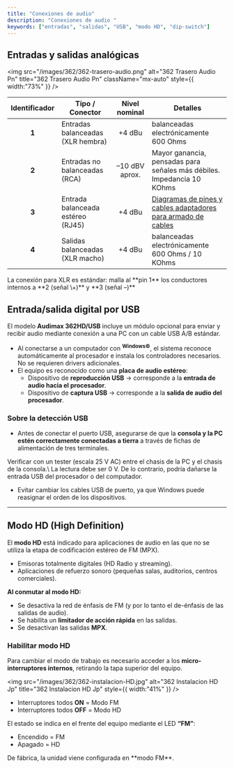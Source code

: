 ```yaml
---
title: "Conexiones de audio"
description: "Conexiones de audio "
keywords: ["entradas", "salidas", "USB", "modo HD", "dip-switch"]
---
```


## Entradas y salidas analógicas

<img
  src="/images/362/362-trasero-audio.png"
  alt="362 Trasero Audio Pn"
  title="362 Trasero Audio Pn"
  className="mx-auto"
  style={{ width:"73%" }}
/>

| **Identificador** | **Tipo / Conector**               | **Nivel nominal** | **Detalles**                                                                               |
| :---------------: | --------------------------------- | :---------------: | ------------------------------------------------------------------------------------------ |
| **1**             | Entradas balanceadas (XLR hembra) | \+4 dBu           | balanceadas electrónicamente <br />600 Ohms                                                |
| **2**             | Entradas no balanceadas (RCA)     | –10 dBV aprox.    | Mayor ganancia, pensadas para señales más débiles. Impedancia 10 KOhms                     |
| **3**             | Entrada balanceada estéreo (RJ45) | \+4 dBu           | [Diagramas de pines y cables adaptadores para armado de cables](/es/diagramas/RJ45-pinout) |
| **4**             | Salidas balanceadas (XLR macho)   | \+4 dBu           | balanceadas electrónicamente <br />600 Ohms / 10 KOhms                                     |

<Info>
  La conexión para XLR es estándar: malla al **pin 1** los conductores internos a **2 (señal \+)** y **3 (señal –)**
</Info>

## Entrada/salida digital por USB

El modelo **Audimax 362HD/USB** incluye un módulo opcional para enviar y recibir audio mediante conexión a una PC con un cable USB A/B estándar.

- Al conectarse a un computador con **<sup>Windows©</sup>**, el sistema reconoce automáticamente al procesador e instala los controladores necesarios.\
  No se requieren drivers adicionales.
- El equipo es reconocido como una **placa de audio estéreo**:
  - Dispositivo de **reproducción USB** → corresponde a la **entrada de audio hacia el procesador**.
  - Dispositivo de **captura USB** → corresponde a la **salida de audio del procesador**.

### Sobre la detección USB

- Antes de conectar el puerto USB, asegurarse de que la **consola y la PC estén correctamente conectadas a tierra** a través de fichas de alimentación de tres terminales.

<Danger>
  Verificar con un tester (escala 25 V AC) entre el chasis de la PC y el chasis de la consola.\
  La lectura debe ser 0 V. De lo contrario, podría dañarse la entrada USB del procesador o del computador.
</Danger>

- Evitar cambiar los cables USB de puerto, ya que Windows puede reasignar el orden de los dispositivos.

---

## Modo HD (High Definition)

El **modo HD** está indicado para aplicaciones de audio en las que no se utiliza la etapa de codificación estéreo de FM (MPX).

- Emisoras totalmente digitales (HD Radio y streaming).
- Aplicaciones de refuerzo sonoro (pequeñas salas, auditorios, centros comerciales).

**Al conmutar al modo HD:**

- Se desactiva la red de énfasis de FM (y por lo tanto el de-énfasis de las salidas de audio).
- Se habilita un **limitador de acción rápida** en las salidas.
- Se desactivan las salidas **MPX**.

### Habilitar modo HD

Para cambiar el modo de trabajo es necesario acceder a los **micro-interruptores internos**, retirando la tapa superior del equipo.

<img
  src="/images/362/362-instalacion-HD.jpg"
  alt="362 Instalacion HD Jp"
  title="362 Instalacion HD Jp"
  style={{ width:"41%" }}
/>

- Interruptores todos **ON** = Modo FM
- Interruptores todos **OFF** = Modo HD

El estado se indica en el frente del equipo mediante el LED **“FM”**:

- Encendido = FM
- Apagado = HD

<Info>
  De fábrica, la unidad viene configurada en **modo FM**.
</Info>